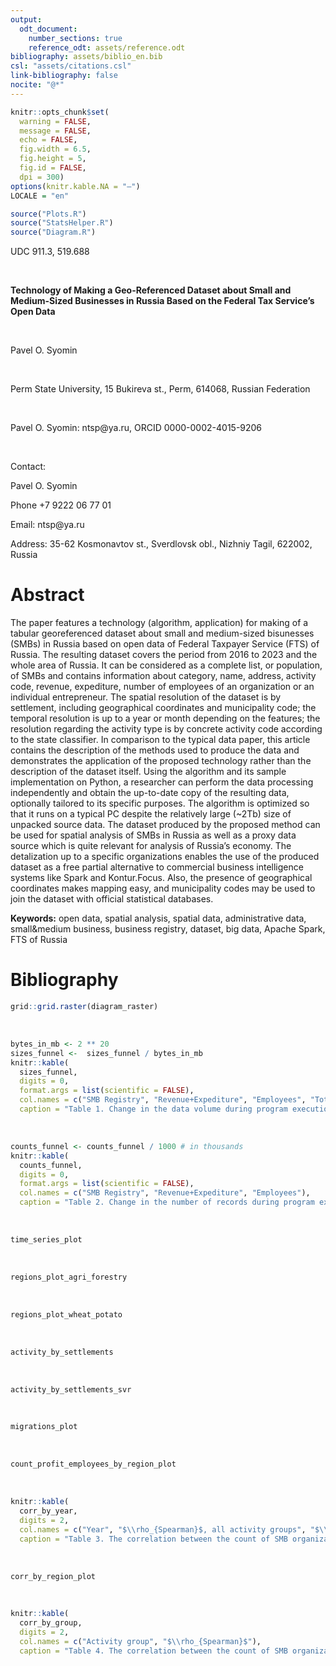 ```yaml
---
output:
  odt_document:
    number_sections: true
    reference_odt: assets/reference.odt
bibliography: assets/biblio_en.bib
csl: "assets/citations.csl"
link-bibliography: false
nocite: "@*"
---
```


```r
knitr::opts_chunk$set(
  warning = FALSE, 
  message = FALSE, 
  echo = FALSE, 
  fig.width = 6.5, 
  fig.height = 5,
  fig.id = FALSE,
  dpi = 300)
options(knitr.kable.NA = "—")
LOCALE = "en"
```

```r
source("Plots.R")
source("StatsHelper.R")
source("Diagram.R")
```

UDC 911.3, 519.688

<br>

**Technology of Making a Geo-Referenced Dataset about Small and Medium-Sized Businesses in Russia Based on the Federal Tax Service's Open Data**

<br>

Pavel O. Syomin

<br>

Perm State University, 15 Bukireva st., Perm, 614068, Russian Federation

<br>

Pavel O. Syomin: ntsp\@ya.ru, ORCID 0000-0002-4015-9206

<br>

Contact:  

Pavel O. Syomin 

Phone +7 9222 06 77 01  

Email: ntsp\@ya.ru  

Address: 35-62 Kosmonavtov st., Sverdlovsk obl., Nizhniy Tagil, 622002, Russia

# Abstract {-}

The paper features a technology (algorithm, application) for making of a tabular georeferenced dataset about small and medium-sized bisunesses (SMBs) in Russia based on open data of Federal Taxpayer Service (FTS) of Russia. The resulting dataset covers the period from 2016 to 2023 and the whole area of Russia. It can be considered as a complete list, or population, of SMBs and contains information about category, name, address, activity code, revenue, expediture, number of employees of an organization or an individual entrepreneur. The spatial resolution of the dataset is by settlement, including geographical coordinates and municipality code; the temporal resolution is up to a year or month depending on the features; the resolution regarding the activity type is by concrete activity code according to the state classifier. In comparison to the typical data paper, this article contains the description of the methods used to produce the data and demonstrates the application of the proposed technology rather than the description of the dataset itself. Using the algorithm and its sample implementation on Python, a researcher can perform the data processing independently and obtain the up-to-date copy of the resulting data, optionally tailored to its specific purposes. The algorithm is optimized so that it runs on a typical PC despite the relatively large (~2Tb) size of unpacked source data. The dataset produced by the proposed method can be used for spatial analysis of SMBs in Russia as well as a proxy data source which is quite relevant for analysis of Russia's economy. The detalization up to a specific organizations enables the use of the produced dataset as a free partial alternative to commercial business intelligence systems like Spark and Kontur.Focus. Also, the presence of geographical coordinates makes mapping easy, and municipality codes may be used to join the dataset with official statistical databases.

**Keywords:** open data, spatial analysis, spatial data, administrative data, small&medium business, business registry, dataset, big data, Apache Spark, FTS of Russia

# Bibliography {-}

<div id="refs"></div>


\newpage

```r
grid::grid.raster(diagram_raster)
```

<br>

```r
bytes_in_mb <- 2 ** 20
sizes_funnel <-  sizes_funnel / bytes_in_mb
knitr::kable(
  sizes_funnel,
  digits = 0,
  format.args = list(scientific = FALSE),
  col.names = c("SMB Registry", "Revenue+Expediture", "Employees", "Total"),
  caption = "Table 1. Change in the data volume during program execution (in megabytes). Rows are stages, columns are source datasets and totals")
```

<br>

```r
counts_funnel <- counts_funnel / 1000 # in thousands
knitr::kable(
  counts_funnel,
  digits = 0,
  format.args = list(scientific = FALSE),
  col.names = c("SMB Registry", "Revenue+Expediture", "Employees"),
  caption = "Table 2. Change in the number of records during program execution (in thousands). Rows are stages, columns are source datasets")
```

<br>

```r
time_series_plot
```

<br>

```r
regions_plot_agri_forestry
```

<br>

```r
regions_plot_wheat_potato
```

<br>

```r
activity_by_settlements
```

<br>

```r
activity_by_settlements_svr
```

<br>

```r
migrations_plot
```

<br>

```r
count_profit_employees_by_region_plot
```

<br>

```r
knitr::kable(
  corr_by_year,
  digits = 2, 
  col.names = c("Year", "$\\rho_{Spearman}$, all activity groups", "$\\rho_{Spearman}$, excluding groups O, P, U"),
  caption = "Table 3. The correlation between the count of SMB organizations and total count of commercial organizations by year")
```

<br>

```r
corr_by_region_plot
```

<br>

```r
knitr::kable(
  corr_by_group,
  digits = 2,
  col.names = c("Activity group", "$\\rho_{Spearman}$"),
  caption = "Table 4. The correlation between the count of SMB organizations and total count of commercial organizations by activity group")
```
